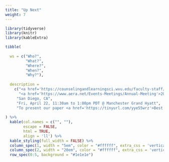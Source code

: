 ```yaml
---
title: "Up Next"
weight: 7
---
```


```r
library(tidyverse)
library(knitr)
library(kableExtra)
```

```r
tibble(
  
  ws = c("Who?",
         "What?",
         "Where?",
         "When?",
         "Why?"),
  
  description = 
    c("<a href='https://counselingandlearningsci.wvu.edu/faculty-staff/reagan-curtis'>Dr. Reagan Curtis</a>, Cari, and I",
      "<a href='https://www.aera.net/Events-Meetings/Annual-Meeting'>2022 AERA Annual Meeting</a>",
     "San Diego, CA",
     "Fri, April 22, 11:30am to 1:00pm PDT @ Manchester Grand Hyatt",
     "To present our paper <a href='https://tinyurl.com/yye55wrz'>Best of Both Worlds: Affordances of Mixing Machine Learning and Qualitative Content Analysis</a>")
  
) %>% 
  kable(col.names = c("", ""),
        escape = FALSE,
        html = TRUE,
        align = 'll') %>%
  kable_styling(full_width = FALSE) %>%
  column_spec(1, width = "5em", color = "#ffffff", extra_css = 'vertical-align: middle !important;', border_left = "2px #1e1e1e") %>%
  column_spec(2, width = "20em", color = "#ffffff", extra_css = 'vertical-align: middle !important;') %>%
  row_spec(0:5, background = "#1e1e1e")
```
</center>
